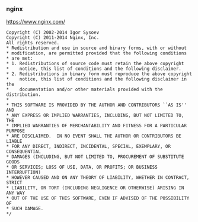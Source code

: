 ### nginx

https://www.nginx.com/

```text
Copyright (C) 2002-2014 Igor Sysoev
Copyright (C) 2011-2014 Nginx, Inc.
All rights reserved.
* Redistribution and use in source and binary forms, with or without
* modification, are permitted provided that the following conditions
* are met:
* 1. Redistributions of source code must retain the above copyright
*    notice, this list of conditions and the following disclaimer.
* 2. Redistributions in binary form must reproduce the above copyright
*    notice, this list of conditions and the following disclaimer in the
*    documentation and/or other materials provided with the distribution.
*
* THIS SOFTWARE IS PROVIDED BY THE AUTHOR AND CONTRIBUTORS ``AS IS'' AND
* ANY EXPRESS OR IMPLIED WARRANTIES, INCLUDING, BUT NOT LIMITED TO, THE
* IMPLIED WARRANTIES OF MERCHANTABILITY AND FITNESS FOR A PARTICULAR PURPOSE
* ARE DISCLAIMED.  IN NO EVENT SHALL THE AUTHOR OR CONTRIBUTORS BE LIABLE
* FOR ANY DIRECT, INDIRECT, INCIDENTAL, SPECIAL, EXEMPLARY, OR CONSEQUENTIAL
* DAMAGES (INCLUDING, BUT NOT LIMITED TO, PROCUREMENT OF SUBSTITUTE GOODS
* OR SERVICES; LOSS OF USE, DATA, OR PROFITS; OR BUSINESS INTERRUPTION)
* HOWEVER CAUSED AND ON ANY THEORY OF LIABILITY, WHETHER IN CONTRACT, STRICT
* LIABILITY, OR TORT (INCLUDING NEGLIGENCE OR OTHERWISE) ARISING IN ANY WAY
* OUT OF THE USE OF THIS SOFTWARE, EVEN IF ADVISED OF THE POSSIBILITY OF
* SUCH DAMAGE.
*/
```